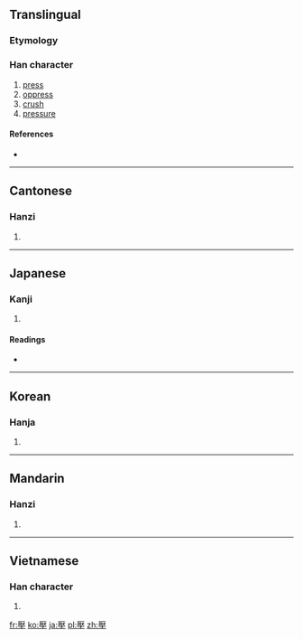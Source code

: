 {{also|压|圧}}
==Translingual==

===Etymology===
{{Han compound|厭|土|c1=p|c2=s|t2=dust|ls=psc}}

===Han character===
{{Han char|rn=32|rad=土|as=14|sn=17|four=7121<sub>4</sub>|canj=一大土 (MKG)}}

# [[press]]
# [[oppress]]
# [[crush]]
# [[pressure]]

====References====
* {{Han ref|kx=0241.100|dkj=05557|dj=0480.330|hdz=10495.060|uh=58D3|ud=22739|bh=C0A3|bd=49315}}

----

==Cantonese==

===Hanzi===
{{yue-hanzi|jyut=|y=aat3, ngaat3|sim=压}}

# {{defn|Cantonese|sort=土14}}

----

==Japanese==

===Kanji===
{{ja-kanji|grade=|rs=土14}}

# {{defn|Japanese|sort=土14}}

====Readings====
* {{ja-readings|on=[[あつ]] (atsu), [[おう]] (ō), [[えん]] (en)|kun=[[おさえる]] (osaeru)}}

----

==Korean==

===Hanja===
{{ko-hanja|hangeul=압|rv=ap|mr=ap}}

# {{defn|Korean|sort=土14}}

----

==Mandarin==

===Hanzi===
{{cmn-hanzi|sim=压|pin=[[yā]] ([[ya1]])|wg=ya<sup>1</sup>}}

# {{defn|Mandarin|sort=土14}}

----

==Vietnamese==

===Han character===
{{vi-hantu|[[áp]], [[ếm]]|rs=土14}}

# {{defn|Vietnamese|sort=土14}}

[[fr:壓]]
[[ko:壓]]
[[ja:壓]]
[[pl:壓]]
[[zh:壓]]